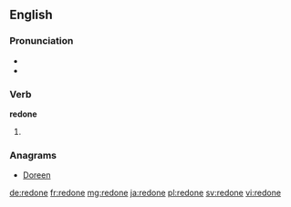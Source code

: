 ==English==

===Pronunciation===
* {{IPA|/ɻiˈdɒn/}}
* {{rhymes|ʌn}}

===Verb===
'''redone'''

# {{past participle of|redo}}

===Anagrams===
* [[Doreen#English|Doreen]]

[[de:redone]]
[[fr:redone]]
[[mg:redone]]
[[ja:redone]]
[[pl:redone]]
[[sv:redone]]
[[vi:redone]]